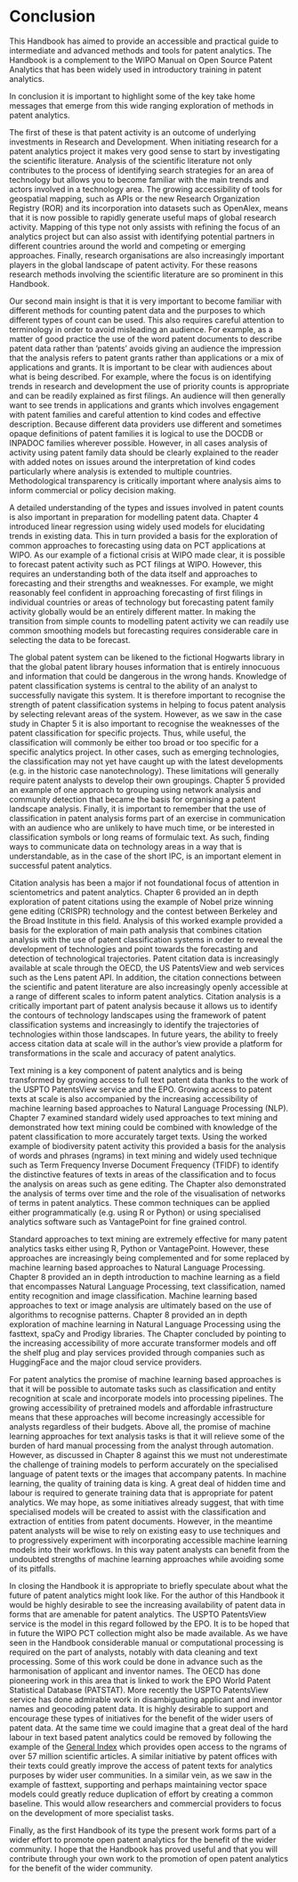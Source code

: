 # Conclusion {#conclusion}


This Handbook has aimed to provide an accessible and practical guide to intermediate and advanced methods and tools for patent analytics. The Handbook is a complement to the WIPO Manual on Open Source Patent Analytics that has been widely used in introductory training in patent analytics. 

In conclusion it is important to highlight some of the key take home messages that emerge from this wide ranging exploration of methods in patent analytics. 

The first of these is that patent activity is an outcome of underlying investments in Research and Development. When initiating research for a patent analytics project it makes very good sense to start by investigating the scientific literature. Analysis of the scientific literature not only contributes to the process of identifying search strategies for an area of technology but allows you to become familiar with the main trends and actors involved in a technology area. The growing accessibility of tools for geospatial mapping, such as APIs or the new Research Organization Registry (ROR) and its incorporation into datasets such as OpenAlex, means that it is now possible to rapidly generate useful maps of global research activity. Mapping of this type not only assists with refining the focus of an analytics project but can also assist with identifying potential partners in different countries around the world and competing or emerging approaches. Finally, research organisations are also increasingly important players in the global landscape of patent activity. For these reasons research methods involving the scientific literature are so prominent in this Handbook.

Our second main insight is that it is very important to become familiar with different methods for counting patent data and the purposes to which different types of count can be used. This also requires careful attention to terminology in order to avoid misleading an audience. For example, as a matter of good practice the use of the word patent documents to describe patent data rather than 'patents' avoids giving an audience the impression that the analysis refers to patent grants rather than applications or a mix of applications and grants. It is important to be clear with audiences about what is being described. For example, where the focus is on identifying trends in research and development the use of priority counts is appropriate and can be readily explained as first filings. An audience will then generally want to see trends in applications and grants which involves engagement with patent families and careful attention to kind codes and effective description. Because different data providers use different and sometimes opaque definitions of patent families it is logical to use the DOCDB or INPADOC families wherever possible. However, in all cases analysis of activity using patent family data should be clearly explained to the reader with added notes on issues around the interpretation of kind codes particularly where analysis is extended to multiple countries. Methodological transparency is critically important where analysis aims to inform commercial or policy decision making. 

A detailed understanding of the types and issues involved in patent counts is also important in preparation for modelling patent data. Chapter 4 introduced linear regression using widely used models for elucidating trends in existing data. This in turn provided a basis for the exploration of common approaches to forecasting using data on PCT applications at WIPO. As our example of a fictional crisis at WIPO made clear, it is possible to forecast patent activity such as PCT filings at WIPO. However, this requires an understanding both of the data itself and approaches to forecasting and their strengths and weaknesses. For example, we might reasonably feel confident in approaching forecasting of first filings in individual countries or areas of technology but forecasting patent family activity globally would be an entirely different matter. In making the transition from simple counts to modelling patent activity we can readily use common smoothing models but forecasting requires considerable care in selecting the data to be forecast.

The global patent system can be likened to the fictional Hogwarts library in that the global patent library houses information that is entirely innocuous and information that could be dangerous in the wrong hands. Knowledge of patent classification systems is central to the ability of an analyst to successfully navigate this system. It is therefore important to recognise the strength of patent classification systems in helping to focus patent analysis by selecting relevant areas of the system. However, as we saw in the case study in Chapter 5 it is also important to recognise the weaknesses of the patent classification for specific projects. Thus, while useful, the classification will commonly be either too broad or too specific for a specific analytics project. In other cases, such as emerging technologies, the classification may not yet have caught up with the latest developments (e.g. in the historic case nanotechnology). These limitations will generally require patent analysts to develop their own groupings. Chapter 5 provided an example of one approach to grouping using network analysis and community detection that became the basis for organising a patent landscape analysis. Finally, it is important to remember that the use of classification in patent analysis forms part of an exercise in communication with an audience who are unlikely to have much time, or be interested in classification symbols or long reams of formulaic text. As such, finding ways to communicate data on technology areas in a way that is understandable, as in the case of the short IPC, is an important element in successful patent analytics. 

Citation analysis has been a major if not foundational focus of attention in scientometrics and patent analytics. Chapter 6 provided an in depth exploration of patent citations using the example of Nobel prize winning gene editing (CRISPR) technology and the contest between Berkeley and the Broad Institute in this field. Analysis of this worked example provided a basis for the exploration of main path analysis that combines citation analysis with the use of patent classification systems in order to reveal the development of technologies and point towards the forecasting and detection of technological trajectories. Patent citation data is increasingly available at scale through the OECD, the US PatentsView and web services such as the Lens patent API. In addition, the citation connections between the scientific and patent literature are also increasingly openly accessible at a range of different scales to inform patent analytics. Citation analysis is a critically important part of patent analysis because it allows us to identify the contours of technology landscapes using the framework of patent classification systems and increasingly to identify the trajectories of technologies within those landscapes. In future years, the ability to freely access citation data at scale will in the author's view provide a platform for transformations in the scale and accuracy of patent analytics. 

Text mining is a key component of patent analytics and is being transformed by growing access to full text patent data thanks to the work of the USPTO PatentsView service and the EPO. Growing access to patent texts at scale is also accompanied by the increasing accessibility of machine learning based approaches to Natural Language Processing (NLP). Chapter 7 examined standard widely used approaches to text mining and demonstrated how text mining could be combined with knowledge of the patent classification to more accurately target texts. Using the worked example of biodiversity patent activity this provided a basis for the analysis of words and phrases (ngrams) in text mining and widely used technique such as Term Frequency Inverse Document Frequency (TFIDF) to identify the distinctive features of texts in areas of the classification and to focus the analysis on areas such as gene editing. The Chapter also demonstrated the analysis of terms over time and the role of the visualisation of networks of terms in patent analytics. These common techniques can be applied either programmatically (e.g. using R or Python) or using specialised analytics software such as VantagePoint for fine grained control. 

Standard approaches to text mining are extremely effective for many patent analytics tasks either using R, Python or VantagePoint. However, these approaches are increasingly being complemented and for some replaced by machine learning based approaches to Natural Language Processing. Chapter 8 provided an in depth introduction to machine learning as a field that encompasses Natural Language Processing, text classification, named entity recognition and image classification. Machine learning based approaches to text or image analysis are ultimately based on the use of algorithms to recognise patterns. Chapter 8 provided an in depth exploration of machine learning in Natural Language Processing using the fasttext, spaCy and Prodigy libraries. The Chapter concluded by pointing to the increasing accessibility of more accurate transformer models and off the shelf plug and play services provided through companies such as HuggingFace and the major cloud service providers. 

For patent analytics the promise of machine learning based approaches is that it will be possible to automate tasks such as classification and entity recognition at scale and incorporate models into processing pipelines. The growing accessibility of pretrained models and affordable infrastructure means that these approaches will become increasingly accessible for analysts regardless of their budgets. Above all, the promise of machine learning approaches for text analysis tasks is that it will relieve some of the burden of hard manual processing from the analyst through automation. However, as discussed in Chapter 8 against this we must not underestimate the challenge of training models to perform accurately on the specialised language of patent texts or the images that accompany patents. In machine learning, the quality of training data is king. A great deal of hidden time and labour is required to generate training data that is appropriate for patent analytics. We may hope, as some initiatives already suggest, that with time specialised models will be created to assist with the classification and extraction of entities from patent documents. However, in the meantime patent analysts will be wise to rely on existing easy to use techniques and to progressively experiment with incorporating accessible machine learning models into their workflows. In this way patent analysts can benefit from the undoubted strengths of machine learning approaches while avoiding some of its pitfalls. 

In closing the Handbook it is appropriate to briefly speculate about what the future of patent analytics might look like. For the author of this Handbook it would be highly desirable to see the increasing availability of patent data in forms that are amenable for patent analytics. The USPTO PatentsView service is the model in this regard followed by the EPO. It is to be hoped that in future the WIPO PCT collection might also be made available. As we have seen in the Handbook considerable manual or computational processing is required on the part of analysts, notably with data cleaning and text processing. Some of this work could be done in advance such as the harmonisation of applicant and inventor names. The OECD has done pioneering work in this area that is linked to work the EPO World Patent Statistical Database (PATSTAT). More recently the USPTO PatentsView service has done admirable work in disambiguating applicant and inventor names and geocoding patent data. It is highly desirable to support and encourage these types of initiatives for the benefit of the wider users of patent data. At the same time we could imagine that a great deal of the hard labour in text based patent analytics could be removed by following the example of the [General Index](https://archive.org/details/GeneralIndex) which provides open access to the ngrams of over 57 million scientific articles. A similar initiative by patent offices with their texts could greatly improve the access of patent texts for analytics purposes by wider user communities. In a similar vein, as we saw in the example of fasttext, supporting and perhaps maintaining vector space models could greatly reduce duplication of effort by creating a common baseline. This would allow researchers and commercial providers to focus on the development of more specialist tasks.

Finally, as the first Handbook of its type the present work forms part of a wider effort to promote open patent analytics for the benefit of the wider community. I hope that the Handbook has proved useful and that you will contribute through your own work to the promotion of open patent analytics for the benefit of the wider community.
